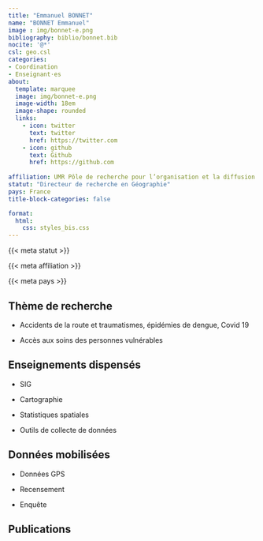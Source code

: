 ```yaml
---
title: "Emmanuel BONNET"
name: "BONNET Emmanuel"
image : img/bonnet-e.png
bibliography: biblio/bonnet.bib
nocite: '@*'
csl: geo.csl
categories: 
- Coordination
- Enseignant·es
about:
  template: marquee
  image: img/bonnet-e.png
  image-width: 18em
  image-shape: rounded
  links:
    - icon: twitter
      text: twitter
      href: https://twitter.com
    - icon: github
      text: Github
      href: https://github.com
      
affiliation: UMR Pôle de recherche pour l’organisation et la diffusion de l’information géographique (PRODIG), IRD
statut: "Directeur de recherche en Géographie"
pays: France
title-block-categories: false

format:
  html: 
    css: styles_bis.css
---
```


::: {#profil}
::: {#statut}
{{< meta statut >}}
:::

::: {#affiliation}
{{< meta affiliation >}}
:::

::: {#pays}
<i class="bi bi-globe2"></i> {{< meta pays >}}\
:::
:::

## <i class="bi bi-ui-checks-grid"></i> Thème de recherche

::: {#liste}
-   Accidents de la route et traumatismes, épidémies de dengue, Covid 19

-   Accès aux soins des personnes vulnérables
:::

## <i class="bi bi-person-video3"></i> Enseignements dispensés

<div>

-   SIG

-   Cartographie

-   Statistiques spatiales

-   Outils de collecte de données

</div>

## <i class="bi bi-clipboard-data"></i> Données mobilisées

-   Données GPS

-   Recensement

-   Enquête

## <i class="bi bi-file-earmark-text"></i> Publications

::: {#refs}
:::
